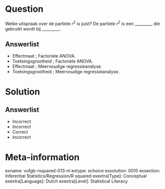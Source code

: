 Question
========
  
Welke uitspraak over de partiele $r^{2}$ is juist? De partiele $r^{2}$ is een _________ die gebruikt wordt bij _________.

  
Answerlist
----------
* Effectmaat ; Factoriele ANOVA.
* Toetsingsgrootheid ; Factoriele ANOVA.
* Effectmaat ; Meervoudige regressieanalyse.
* Toetsingsgrootheid ; Meervoudige regressieanalyse.

Solution
========

Answerlist
----------
* Incorrect
* Incorrect
* Correct
* Incorrect

Meta-information
================
exname: vufgb-rsquared-013-nl
extype: schoice
exsolution: 0010
exsection: Inferential Statistics/Regression/R squared
exextra[Type]: Conceptual
exextra[Language]: Dutch
exextra[Level]: Statistical Literacy